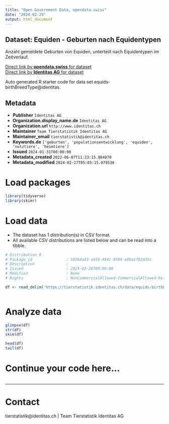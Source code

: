 ```yaml
---
title: "Open Government Data, opendata.swiss"
date: "2024-02-29"
output: html_document
---
```


## Dataset: Equiden - Geburten nach Equidentypen

Anzahl gemeldete Geburten von Equiden, unterteilt nach Equidentypen im Zeitverlauf. 

[Direct link by **opendata.swiss** for dataset](https://opendata.swiss/de/dataset/equiden-geburten-nach-equidentypen)<br>
[Direct link by **Identitas AG** for dataset](https://tierstatistik.identitas.ch/)

Auto generated R starter code for data set equids-birthBreedType@identitas.

## Metadata

- **Publisher** `Identitas AG`
- **Organization.display_name.de** `Identitas AG`
- **Organization.url** `http://www.identitas.ch`
- **Maintainer** `Team Tierstatistik Identitas AG`
- **Maintainer_email** `tierstatistik@identitas.ch`
- **Keywords.de** `['geburten', 'populationsentwicklung', 'equiden', 'nutztiere', 'heimtiere']`
- **Issued** `2024-01-31T00:00:00`
- **Metadata_created** `2022-06-07T11:23:15.864870`
- **Metadata_modified** `2024-02-27T05:03:15.079530`


# Load packages

```r

library(tidyverse)
library(skimr)

```

# Load data

-   The dataset has 1 distribution(s) in CSV format.
-   All available CSV distributions are listed below and can be read into a tibble.

```r

# Distribution 0
# Package_id               : 585b4a43-a918-484c-9584-e8ba1f82d35c
# Description              : 
# Issued                   : 2024-02-26T00:00:00
# Modified                 : None
# Rights                   : NonCommercialAllowed-CommercialAllowed-ReferenceRequired

df <- read_delim('https://tierstatistik.identitas.ch/data/equids-birthBreedType.csv')



```

# Analyze data

```r

glimpse(df)
str(df)
skim(df)

head(df)
tail(df)

```

# Continue your code here...

```r

```

------------------------------------------------------------------------

# Contact

tierstatistik@identitas.ch | Team Tierstatistik Identitas AG
